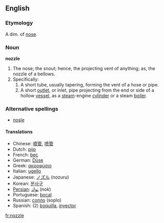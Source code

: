 ==English==
===Etymology===
A dim. of [[nose]]. 

===Noun===
'''nozzle'''

# The nose; the snout; hence, the projecting vent of anything; as, the nozzle of a bellows.
# Specifically:
## A short tube, usually tapering, forming the vent of a hose or pipe.
## A short [[outlet]], or inlet, pipe projecting from the end or side of a hollow [[vessel]], as a [[steam]]-engine [[cylinder]] or a steam [[boiler]].

===Alternative spellings===
*[[nosle]]

====Translations====
*Chinese: [[噴管]], [[喷管]]
*Dutch: [[pijp]] {{f}}
*French: [[bec]] {{m}}
*German: [[Düse]] {{f}}
*Greek: [[ακροφύσιο]] {{n}}
*Italian: [[ugello]] {{m}}
*Japanese: [[ノズル]] (nozuru)
*Korean: [[분사구]]
*[[Persian]]: [[نوك]] (nok)
*Portuguese: [[bocal]] {{m}}
*Russian: [[сопло]] {{n}} (soplo)
*Spanish: (2) [[boquilla]], [[inyector]] {{m}}

[[fr:nozzle]]